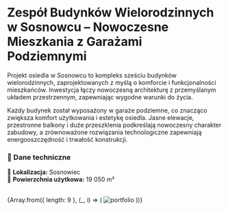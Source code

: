 
# **Zespół Budynków Wielorodzinnych w Sosnowcu – Nowoczesne Mieszkania z Garażami Podziemnymi**  

Projekt osiedla w Sosnowcu to kompleks sześciu budynków wielorodzinnych, zaprojektowanych z myślą o komforcie i funkcjonalności mieszkańców. Inwestycja łączy nowoczesną architekturę z przemyślanym układem przestrzennym, zapewniając wygodne warunki do życia.  

Każdy budynek został wyposażony w garaże podziemne, co znacząco zwiększa komfort użytkowania i estetykę osiedla. Jasne elewacje, przestronne balkony i duże przeszklenia podkreślają nowoczesny charakter zabudowy, a zrównoważone rozwiązania technologiczne zapewniają energooszczędność i trwałość konstrukcji.  

### **📌 Dane techniczne**  
📍 **Lokalizacja:** Sosnowiec  
🏢 **Powierzchnia użytkowa:** 19 050 m²  

<br/>

<div style={{ display: 'grid', gridTemplateColumns: 'repeat(2, 1fr)', gap: '14px' }}>
  {Array.from({ length: 9 }, (_, i) => (
    <Zoom key={i}>
      <img alt="portfolio" src={`/compressed/wielo/sos/${i + 1}.jpg`} style={{ width: '100%', height: 'auto' }} />
    </Zoom>
  ))}
</div>
